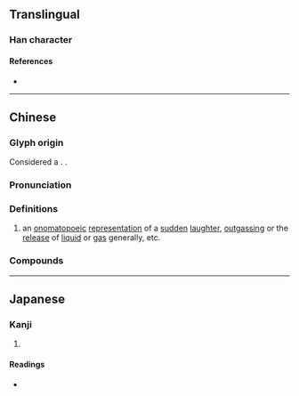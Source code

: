 {{character info}}
==Translingual==

===Han character===
{{Han char|rn=30|rad=口|as=12|sn=15|four=62035|canj=RTCO|ids=⿰口菐}}

====References====
* {{Han ref|kx=0209.151|dkj=04346|dj=0431.420|hdz=10682.180|uh=5657|ud=22103|bh=BC50|bd=48208}}

----

==Chinese==
{{zh-forms}}

===Glyph origin===
Considered a {{zh-l|後起字}}. {{Han compound|口|菐|c1=s|c2=p|t1=mouth|ls=psc|tr2=pú}}.

===Pronunciation===
{{zh-pron
|m=pū
|c=pok3
|mn=pho̍k
|cat=
}}

===Definitions===
{{zh-hanzi}}

# an [[onomatopoeic]] [[representation]] of a [[sudden]] [[laughter]], [[outgassing]] or the [[release]] of [[liquid]] or [[gas]] generally, etc.

===Compounds===
{{zh-der|噗嚕嚕|噗碌碌|噗的一聲|噗嗤|噗哧}}

----

==Japanese==

===Kanji===
{{ja-kanji|grade=|rs=口12}}

# {{rfdef|ja|sort=口12}}

====Readings====
* {{ja-readings|on=[[ぼく]] (boku)|kun=}}
